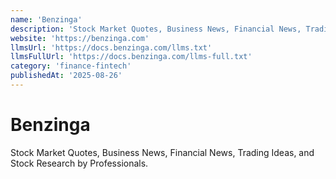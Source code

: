 ```yaml
---
name: 'Benzinga'
description: 'Stock Market Quotes, Business News, Financial News, Trading Ideas, and Stock Research by Professionals.'
website: 'https://benzinga.com'
llmsUrl: 'https://docs.benzinga.com/llms.txt'
llmsFullUrl: 'https://docs.benzinga.com/llms-full.txt'
category: 'finance-fintech'
publishedAt: '2025-08-26'
---
```


# Benzinga

Stock Market Quotes, Business News, Financial News, Trading Ideas, and Stock Research by Professionals.
